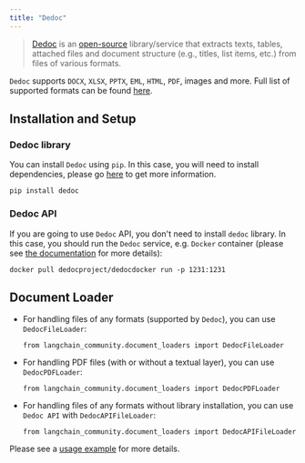 ```yaml
---
title: "Dedoc"
---
```


> [Dedoc](https://dedoc.readthedocs.io) is an [open-source](https://github.com/ispras/dedoc) library/service that extracts texts, tables, attached files and document structure (e.g., titles, list items, etc.) from files of various formats.

`Dedoc` supports `DOCX`, `XLSX`, `PPTX`, `EML`, `HTML`, `PDF`, images and more. Full list of supported formats can be found [here](https://dedoc.readthedocs.io/en/latest/#id1).

## Installation and Setup

### Dedoc library

You can install `Dedoc` using `pip`. In this case, you will need to install dependencies, please go [here](https://dedoc.readthedocs.io/en/latest/getting_started/installation.html) to get more information.

```
pip install dedoc
```

### Dedoc API

If you are going to use `Dedoc` API, you don't need to install `dedoc` library. In this case, you should run the `Dedoc` service, e.g. `Docker` container (please see [the documentation](https://dedoc.readthedocs.io/en/latest/getting_started/installation.html#install-and-run-dedoc-using-docker) for more details):

```
docker pull dedocproject/dedocdocker run -p 1231:1231
```

## Document Loader

* For handling files of any formats (supported by `Dedoc`), you can use `DedocFileLoader`:

  ```
  from langchain_community.document_loaders import DedocFileLoader
  ```

* For handling PDF files (with or without a textual layer), you can use `DedocPDFLoader`:

  ```
  from langchain_community.document_loaders import DedocPDFLoader
  ```

* For handling files of any formats without library installation, you can use `Dedoc API` with `DedocAPIFileLoader`:

  ```
  from langchain_community.document_loaders import DedocAPIFileLoader
  ```

Please see a [usage example](/src/oss/integrations/document_loaders/dedoc) for more details.
